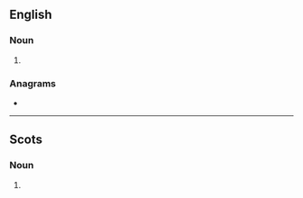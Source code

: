 ==English==

===Noun===
{{head|en|noun plural form}}

# {{plural of|yett|lang=en}}

===Anagrams===
* {{anagrams|en|a=estty|Setty|testy|tyets}}

----

==Scots==

===Noun===
{{head|sco|noun plural form}}

# {{plural of|yett|lang=sco}}
